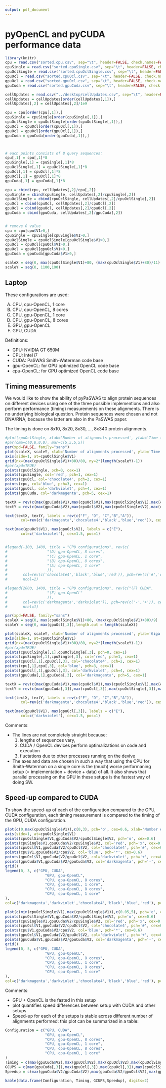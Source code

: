 ---
output: pdf_document
---
# pyOpenCL and pyCUDA performance data

```{r echo=FALSE}
library(knitr)
cpu = read.csv("sorted.cpu.csv", sep="\t", header=FALSE, check.names=FALSE)
cpuSingle = read.csv("sorted.cpuSingle.csv", sep="\t", header=FALSE, check.names=FALSE)
cpuOclSingle = read.csv("sorted.cpuOclSingle.csv", sep="\t", header=FALSE, check.names=FALSE)
cpuOcl = read.csv("sorted.cpuOcl.csv", sep="\t", header=FALSE, check.names=FALSE)
gpuOcl = read.csv("sorted.gpuOcl.csv", sep="\t", header=FALSE, check.names=FALSE)
gpuCuda = read.csv("sorted.gpuCuda.csv", sep="\t", header=FALSE, check.names=FALSE)

cellUpdates = read.csv("../desktop/cellUpdates.csv", sep="\t", header=FALSE, check.names=FALSE)
cellUpdates = cellUpdates[order(cellUpdates[,1]),]
cellUpdates[,2] = cellUpdates[,2]/1e9

cpu = cpu[order(cpu[,1]),]
cpuSingle = cpuSingle[order(cpuSingle[,1]),]
cpuOclSingle = cpuOclSingle[order(cpuOclSingle[,1]),]
cpuOcl = cpuOcl[order(cpuOcl[,1]),]
gpuOcl = gpuOcl[order(gpuOcl[,1]),]
gpuCuda = gpuCuda[order(gpuCuda[,1]),]



# each points consists of 8 query sequences:
cpu[,1] = cpu[,1]*8
cpuSingle[,1] = cpuSingle[,1]*8
cpuOclSingle[,1] = cpuOclSingle[,1]*8
cpuOcl[,1] = cpuOcl[,1]*8
gpuOcl[,1] = gpuOcl[,1]*8
gpuCuda[,1] = gpuCuda[,1]*8

cpu = cbind(cpu, cellUpdates[,2]/cpu[,2])
cpuSingle = cbind(cpuSingle, cellUpdates[,2]/cpuSingle[,2])
cpuOclSingle = cbind(cpuOclSingle, cellUpdates[,2]/cpuOclSingle[,2])
cpuOcl = cbind(cpuOcl, cellUpdates[,2]/cpuOcl[,2])
gpuOcl = cbind(gpuOcl, cellUpdates[,2]/gpuOcl[,2])
gpuCuda = cbind(gpuCuda, cellUpdates[,2]/gpuCuda[,2])


# remove 0 value
cpu = cpu[cpu$V1>0,]
cpuSingle = cpuSingle[cpuSingle$V1>0,]
cpuOclSingle = cpuOclSingle[cpuOclSingle$V1>0,]
cpuOcl = cpuOcl[cpuOcl$V1>0,]
gpuOcl = gpuOcl[gpuOcl$V1>0,]
gpuCuda = gpuCuda[gpuCuda$V1>0,]

scaleX = seq(0, max(cpuOclSingle$V1)+80, (max(cpuOclSingle$V1)+80)/11)
scaleY = seq(0, 1100,100)
```

## Laptop 

These configurations are used:

A) CPU, cpu-OpenCL, 1 core
B) CPU, cpu-OpenCL, 8 cores
C) CPU, gpu-OpenCL, 1 core
D) CPU, gpu-OpenCL, 8 cores
E) GPU, gpu-OpenCL 
F) GPU, CUDA

Definitions:

- GPU: NVIDIA GT 650M
- CPU: Intel i7
- CUDA: PaSWAS Smith-Waterman code base
- gpu-OpenCL: for GPU optimized OpenCL code base
- cpu-OpenCL: for CPU optimized OpenCL code base


## Timing measurements

We would like to show the ability of pyPaSWAS to align protein sequences on different devices using one of the three possible implementions and also perform performance (timing) measurements on these alignments. There is no underlying biological question. Protein sequences were chosen and not DNA/RNA, because the latter are also in the PaSWAS paper.

The timing is done on 8x10, 8x20, 8x30, ..., 8x340 protein alignments.


```{r echo=FALSE, out.width = '450pt', fig.asp=2}
#plot(cpuOclSingle, xlab='Number of alignments processed', ylab='Time (s)',main ='Time spent on Smith-Waterman calculations', pch='o')
#par(oma=c(0,0,0,0), mar=c(5,5,5,5))
par(xpd=FALSE, family="sans")
plot(scaleX, scaleY, xlab='Number of alignments processed', ylab='Time (s)', type='n', xaxt="n",xaxs="i", yaxs="i", las=1)
axis(side=1, at=cpuOclSingle$V1)
grid(nx=(max(cpuOclSingle$V1)+80)/80, ny=2*(length(scaleY)-1))
#par(xpd=TRUE)
points(cpuOclSingle, pch=0, cex=1)
points(cpuSingle, col='red', pch=1, cex=1)
points(cpuOcl, col='chocolate4', pch=2, cex=1)
points(cpu, col='blue', pch=3, cex=1)
points(gpuOcl, col='darkviolet', pch=4, cex=1)
points(gpuCuda, col='darkmagenta', pch=5, cex=1)

textX = rev(c(max(gpuCuda$V1),max(cpuOcl$V1),max(cpuOclSingle$V1),max(cpu$V1),max(cpuSingle$V1)))
textY = rev(c(max(gpuCuda$V2),max(cpuOcl$V2),max(cpuOclSingle$V2),max(cpu$V2),max(cpuSingle$V2)))

text(textX, textY, labels = rev(c("F", "D", "C","B","A")), 
       col=rev(c('darkmagenta','chocolate4','black','blue','red')), cex=1.5, pos=3)

text(max(gpuOcl$V1), max(gpuOcl$V2), labels = c("E"), 
       col=c('darkviolet'), cex=1.5, pos=1)


#legend(-100, 1400, title = "CPU configurations", rev(c(  
#                  "(D) gpu-OpenCL, 8 cores", 
#                  "(C) gpu-OpenCL, 1 core",
#                  "(B) cpu-OpenCL, 8 cores", 
#                  "(A) cpu-OpenCL, 1 core"
#                  )), 
#       col=rev(c('chocolate4','black','blue','red')), pch=rev(c('#','o','*','x')), cex=1.0, pt.cex=1.0,
#       ncol=2)

#legend(2000, 1400, title = "GPU configurations", rev(c("(F) CUDA",
#                  "(E) gpu-OpenCL"
#                  )), 
#       col=rev(c('darkmagenta','darkviolet')), pch=rev(c('-','+')), cex=1.0, pt.cex=1.0,
#       ncol=1)

```

```{r echo=FALSE, out.width = '450pt', fig.asp=1}
par(xpd=FALSE, family="sans")
scaleX = seq(0, max(cpuOclSingle$V1)+80, (max(cpuOclSingle$V1)+80)/9)
scaleY = seq(0, max(gpuOcl[,3]),length.out = length(scaleX))

plot(scaleX, scaleY, xlab='Number of alignments processed', ylab='Giga Cell updates / second', type='n', xaxt="n",xaxs="i", yaxs="i", las=1)
axis(side=1, at=cpuOclSingle$V1)
grid(nx=(max(cpuOclSingle$V1)+80)/80, ny=2*(length(scaleY)-1))
#par(xpd=TRUE)
points(cpuOclSingle[,1],cpuOclSingle[,3], pch=0, cex=1)
points(cpuSingle[,1],cpuSingle[,3], col='red', pch=1, cex=1)
points(cpuOcl[,1],cpuOcl[,3], col='chocolate4', pch=2, cex=1)
points(cpu[,1],cpu[,3], col='blue', pch=3, cex=1)
points(gpuOcl[,1],gpuOcl[,3], col='darkviolet', pch=4, cex=1)
points(gpuCuda[,1],gpuCuda[,3], col='darkmagenta', pch=5, cex=1)

textX = rev(c(max(gpuCuda$V1),max(cpuOcl$V1),max(cpuOclSingle$V1),max(cpu$V1),max(cpuSingle$V1)))
textY = rev(c(max(gpuCuda[,3]),max(cpuOcl[,3]),max(cpuOclSingle[,3]),max(cpu[,3]),max(cpuSingle[,3])))

text(textX, textY, labels = rev(c("F", "D", "C","B","A")), 
       col=rev(c('darkmagenta','chocolate4','black','blue','red')), cex=1.5, pos=3)

text(max(gpuOcl$V1), max(gpuOcl[,3]), labels = c("E"), 
       col=c('darkviolet'), cex=1.5, pos=1)

```

Comments:

- The lines are not completely straight because:
    1) lengths of sequences vary, 
    2) CUDA / OpenCL devices perform optimalizations on code and execution
    3) fluctations due to other processes running on the devive
- The axes and data are chosen in such a way that using the CPU for Smith-Waterman on a single core is the (much) worse performaning setup (= implementation + device + data) of all. It also shows that parallel processing on the GPU in these setups is the fastest way of doing SW. 


## Speed-up compared to CUDA

To show the speed-up of each of the configuration compared to the GPU, CUDA configuration, each timing measurement is compared to the timing of the GPU, CUDA configuration.

```{r echo=FALSE}
plot(c(0,max(cpuOclSingle$V1)),c(0,3), pch='o', cex=0.6, xlab="Number of alignments processed", ylab="Speed-up compared to CUDA", type="n", xaxt="n")
axis(side=1, at=cpuOclSingle$V1)
points(cpuOclSingle$V1,gpuCuda$V2/cpuOclSingle$V2, pch='o', cex=0.6)
points(cpuSingle$V1,gpuCuda$V2/cpuSingle$V2, col='red', pch='x', cex=0.6)
points(cpuOcl$V1,gpuCuda$V2/cpuOcl$V2, col='chocolate4', pch='#', cex=0.6)
points(cpu$V1,gpuCuda$V2/cpu$V2, col='blue', pch='*', cex=0.6)
points(gpuOcl$V1,gpuCuda$V2/gpuOcl$V2, col='darkviolet', pch='+', cex=0.6)
points(gpuCuda$V1,gpuCuda$V2/gpuCuda$V2, col='darkmagenta', pch='-', cex=0.6)
grid()
legend(0, 3, c("GPU, CUDA",
                  "GPU, gpu-OpenCL",  
                  "CPU, gpu-OpenCL, 8 cores", 
                  "CPU, gpu-OpenCL, 1 core",
                  "CPU, cpu-OpenCL, 8 cores", 
                  "CPU, cpu-OpenCL, 1 core"
), 
col=c('darkmagenta','darkviolet','chocolate4','black','blue','red'), pch=c('-','+','#','o','*','x'), cex=0.6,ncol=3)
```

```{r echo=FALSE}
plot(c(min(cpuOclSingle$V1),max(cpuOclSingle$V1)),c(0.05,5), pch='o', cex=0.6, xlab="Number of alignments processed", ylab="Speed-up compared to CUDA (log-scale)", type="n", log="y")
points(cpuOclSingle$V1,gpuCuda$V2/cpuOclSingle$V2, pch='o', cex=0.6)
points(cpuSingle$V1,gpuCuda$V2/cpuSingle$V2, col='red', pch='x', cex=0.6)
points(cpuOcl$V1,gpuCuda$V2/cpuOcl$V2, col='chocolate4', pch='#', cex=0.6)
points(cpu$V1,gpuCuda$V2/cpu$V2, col='blue', pch='*', cex=0.6)
points(gpuOcl$V1,gpuCuda$V2/gpuOcl$V2, col='darkviolet', pch='+', cex=0.6)
points(gpuCuda$V1,gpuCuda$V2/gpuCuda$V2, col='darkmagenta', pch='-', cex=0.6)
grid()
legend(0, 5, c("GPU, CUDA",
                  "GPU, gpu-OpenCL",  
                  "CPU, gpu-OpenCL, 8 cores", 
                  "CPU, gpu-OpenCL, 1 core",
                  "CPU, cpu-OpenCL, 8 cores", 
                  "CPU, cpu-OpenCL, 1 core"
), 
col=c('darkmagenta','darkviolet','chocolate4','black','blue','red'), pch=c('-','+','#','o','*','x'), cex=0.6,ncol=3)
```

Comments:

- GPU + OpenCL is the fasted in this setup
- plot quantifies speed differences between setup with CUDA and other setups 
- Speed-up for each of the setups is stable across different number of alignments performed: this plot can be summarized in a table:


```{r echo=FALSE}
Configuration = c("GPU, CUDA",
                  "GPU, gpu-OpenCL",  
                  "CPU, gpu-OpenCL, 8 cores", 
                  "CPU, gpu-OpenCL, 1 core",
                  "CPU, cpu-OpenCL, 8 cores", 
                  "CPU, cpu-OpenCL, 1 core"
)
Timing = c(max(gpuCuda$V2),max(gpuOcl$V2),max(cpuOcl$V2),max(cpuOclSingle$V2),max(cpu$V2),max(cpuSingle$V2))
GCUPS = c(max(gpuCuda[,3]),max(gpuOcl[,3]),max(cpuOcl[,3]),max(cpuOclSingle[,3]),max(cpu[,3]),max(cpuSingle[,3]))
Speedup = c(max(gpuCuda$V2/gpuCuda$V2),max(gpuCuda$V2/gpuOcl$V2),max(gpuCuda$V2/cpuOcl$V2),max(gpuCuda$V2/cpuOclSingle$V2),max(gpuCuda$V2/cpu$V2),max(gpuCuda$V2/cpuSingle$V2))

kable(data.frame(Configuration, Timing, GCUPS,Speedup), digits=2)

```